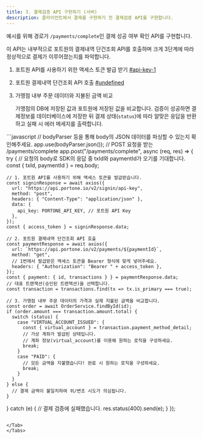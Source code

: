 ```yaml
---
title: 3. 결제검증 API 구현하기 (서버)
description: 클라이언트에서 결제를 구현하기 전 결제검증 API를 구현합니다.
---
```




예시를 위해 경로가 `/payments/complete`인 결제 성공 여부 확인 API를 구현합니다.

이 API는 내부적으로 포트원의 결제내역 단건조회 API를 호출하며 크게 3단계에 따라 정상적으로 결제가 이루어졌는지를 파악합니다.

1. 포트원 API를 사용하기 위한 액세스 토큰 발급 받기 [#api-key-1](../../api-v2/authorization#api-key-1 "mention")
2. 포트원 결제내역 단건조회 API 호출 [#undefined](../../api-v2/payment#undefined "mention")
3. 가맹점 내부 주문 데이터와 지불된 금액 비교

   가맹점의 DB에 저장된 값과 포트원에 저장된 값을 비교합니다. 검증이 성공하면 결제정보를 데이터베이스에 저장한 뒤 결제 상태(`status`)에 따라 알맞은 응답을 반환하고 실패 시 에러 메세지를 출력합니다.

<Tabs>
<Tab title="Express.js">
```javascript
// bodyParser 등을 통해 body의 JSON 데이터를 파싱할 수 있는지 확인해주세요.
app.use(bodyParser.json());
// POST 요청을 받는 /payments/complete
app.post("/payments/complete", async (req, res) => {
  try {
    // 요청의 body로 SDK의 응답 중 txId와 paymentId가 오기를 기대합니다.
    const { txId, paymentId } = req.body;
    
    // 1. 포트원 API를 사용하기 위해 액세스 토큰을 발급받습니다.
    const signinResponse = await axios({
      url: "https://api.portone.io/v2/signin/api-key",
      method: "post",
      headers: { "Content-Type": "application/json" },
      data: {
        api_key: PORTONE_API_KEY, // 포트원 API Key
      },
    });
    const { access_token } = signinResponse.data;
    
    // 2. 포트원 결제내역 단건조회 API 호출
    const paymentResponse = await axios({
      url: `https://api.portone.io/v2/payments/${paymentId}`,
      method: "get",
      // 1번에서 발급받은 액세스 토큰을 Bearer 형식에 맞게 넣어주세요.
      headers: { "Authorization": "Bearer " + access_token },
    });
    const { payment: { id, transactions } } = paymentResponse.data;
    // 대표 트랜잭션(승인된 트랜잭션)을 선택합니다.
    const transaction = transactions.find(tx => tx.is_primary === true);
    
    // 3. 가맹점 내부 주문 데이터의 가격과 실제 지불된 금액을 비교합니다.
    const order = await OrderService.findById(id);
    if (order.amount === transaction.amount.total) {
      switch (status) {
        case "VIRTUAL_ACCOUNT_ISSUED": {
          const { virtual_account } = transaction.payment_method_detail;
          // 가상 계좌가 발급된 상태입니다.
          // 계좌 정보(virtual_account)를 이용해 원하는 로직을 구성하세요.
          break;
        }
        case "PAID": {
          // 모든 금액을 지불했습니다! 완료 시 원하는 로직을 구성하세요.
          break;
        }
      }
    } else {
      // 결제 금액이 불일치하여 위/변조 시도가 의심됩니다.
    }
  } catch (e) {
    // 결제 검증에 실패했습니다.
    res.status(400).send(e);
  }
});
```

</Tab>
</Tabs>
